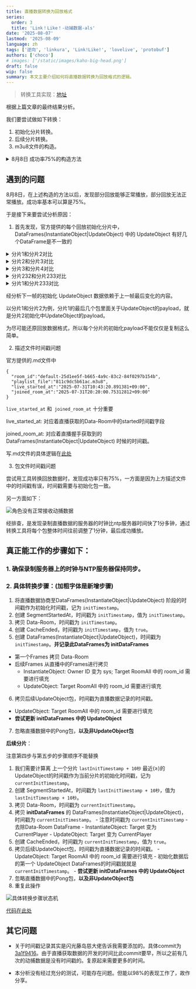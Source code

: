 ```yaml
---
title: 直播数据转换为回放格式
series:
  order: 3
  title: 'Link！Like！-动捕数据-als'
date: '2025-08-07'
lastmod: '2025-08-09'
language: zh
tags: ['逆向', 'linkura', 'Link!Like!', 'lovelive', 'protobuf']
authors: ['choco']
# images: ['/static/images/kaho-big-head.png']
draft: false
wip: false
summary: 本文主要介绍如何将直播数据转换为回放格式的逻辑。
---
```


> 转换工具实现：[地址](https://github.com/ChocoLZS/linkura-cli/releases/tag/linkura-motion-cli-v1.0.0)

根据上篇文章的最终结果分析。

我们要尝试做如下转换：

1. 初始化分片转换。
2. 后续分片转换。
3. m3u8文件的构造。

<details>
<summary>8月8日 成功率75%的构造方法</summary>

## 分片初始化数据

为了达成上述目的，首先需要研究每个分片的初始化数据以及时间戳的处理方式。

- SegmentStartedAt - 起始微秒时间戳
- Data-Room - 从直播数据copy过来的 Room (id: "default-xxx", started: timestamp, ended: 0)

- (后续分片) DataFrames: InstantiateObject 和 UpdateObject
- CacheEnded - Value = true
- (初始分片) DataFrames: InstantiateObject 和 UpdateObject

### 时间戳问题

通过 `工具` 获取得到的数据是实时的。
一般官方推流时间是，正式直播开始前10分钟推动捕数据。如果在25分通过工具获取到的动捕数据，那么时间戳也只能按照25分钟来处理。

然后 **初始化分片** 中：

SegmentStartedAt、Data-Room、CacheEnded、DataFrames 的时间戳都是一致的。

所以转换步骤如下：
1. 将直播数据协商至DataFrames(InstantiateObject|UpdateObject) 阶段的时间戳作为初始化时间戳，记为 `initTimestamp`。
2. 创建 SegmentStartedAt，时间戳为 `initTimestamp`，值为 `initTimestamp`。
3. 拷贝 Data-Room，时间戳为 `initTimestamp`。
4. 创建 CacheEnded，时间戳为 `initTimestamp`，值为 `true`。
5. 创建 DataFrames(InstantiateObject|UpdateObject)，时间戳为 `initTimestamp`。
  - 第一个Frames 拷贝 Data-Room
  - 后续Frames 从直播中的Frames进行拷贝
    - InstantiateObject: Owner ID 变为 sys; Target RoomAll 中的 room_id 需要进行填充
    - UpdateObject: Target RoomAll 中的 room_id 需要进行填充
6. 拷贝后续UpdateObject包，时间戳为直播数据记录的时间戳。
  - UpdateObject: Target RoomAll 中的 room_id 需要进行填充
7. 忽略直播数据中的Pong包

**后续分片**：

注意第四步与第五步的步骤顺序不能替换

1. 我们需要计算离 上一个分片 `lastInitTimestamp + 10秒` 最近(≥)的UpdateObject的时间戳作为当前分片的初始化时间戳，记为 `currentInitTimestamp`。
2. 创建 SegmentStartedAt，时间戳为 `lastInitTimestamp + 10秒`，值为 `lastInitTimestamp + 10秒`。
3. 拷贝 Data-Room，时间戳为 `currentInitTimestamp`。
4. 拷贝初始化分片的 DataFrames(InstantiateObject|UpdateObject)，时间戳为 `currentInitTimestamp`。
  - 注意时间戳为 `currentInitTimestamp`
  - 去除Data-Room DataFrame
  - InstantiateObject: Target 变为 CurrentPlayer
  - UpdateObject: Target 变为 CurrentPlayer
5. 创建 CacheEnded，时间戳为 `currentInitTimestamp`，值为 `true`。
6. 拷贝后续UpdateObject包，时间戳为直播数据记录的时间戳。
  - UpdateObject: Target RoomAll 中的 room_id 需要进行填充
  - 初始化数据后的第一个 UpdateObject DataFrames的时间戳就就是 `currentInitTimestamp`。
7. 忽略直播数据中的Pong包
8. 忽略DestroyObject数据
9. 重复此操作

## m3u8文件的构造

```

#EXTM3U8
#EXT-X-VERSION:3
#EXT-X-PLAYLIST-TYPE:VOD
#EXT-X-MEDIA-SEQUENCE:0
#EXT-X-TARGETDURATION:10
#EXTINF:10.000,
...000.ts
#EXTINF:10.000,
...000.ts
...
...
##EXTINF:结尾时间,
...结束分片.ts
#EXT-X-ENDLIST

```

</details>

## 遇到的问题

8月8日，在上述构造的方法以后，发现部分回放能够正常播放，部分回放无法正常播放。成功率基本可以算是75%。

于是接下来要尝试分析原因：

1. 首先发现，官方提供的每个回放初始化分片中，DataFrames(InstantiateObject|UpdateObject) 中的 UpdateObject 有好几个DataFrame是不一致的

<details>
<summary>分片1和分片2对比</summary>
```
  ✅ Frame 1 matches (digest: ca7877b0921dc6942951b09e11a29cccc2fed59b4effec17c66663c0d8d33873)
  ✅ Frame 2 matches (digest: 7a5f7f55f38c89c1d228194bc06c61fc865d8546af1de910b63c2f3784d30284)
  ✅ Frame 3 matches (digest: 0658340d6cd73cd8c6bb4c69ab4b5ab3b138efc7d13efce37688734a0bbe7c1e)
  ✅ Frame 4 matches (digest: efd9b5f2c27b81edda6bc88a3a0b85152b530cc6bf250e8b03d5a40171f61c97)
  ✅ Frame 5 matches (digest: a3ce4d22e6b0481cff2c3a8f532bd5be1524257a378799865cb44d8791eb4c30)
  ✅ Frame 6 matches (digest: 0a3d6b2650ce8705c6713c22e1d2849770fb16ae52fd0204d18c8c3e53afacf5)
  ✅ Frame 7 matches (digest: 1c150f550af7d28456e00b5de014bdb551cc32ba1a089209c339d0326d77540e)
  ✅ Frame 8 matches (digest: 15bcf05c797a89b76c555dfcdb7fc44ac85b68bbbe8cf5167c4aec202bb7e70a)
  ✅ Frame 9 matches (digest: 3653e9027c92dbc5a9a450e8a59fcf8b3845f6bc25ac0995d1c68ac01ae479c2)
  ✅ Frame 10 matches (digest: 631d1ee226e123a8d85f057646eaba4e0e1ea0776bebb737106f831f8e59688d)
  ✅ Frame 11 matches (digest: 2ba33f8f0b448f9c86ae91ba90d299551c8c7ee7c6e51dc3a8b6c39a67d51cf6)
  ✅ Frame 12 matches (digest: 6c80bfc8e9aecaa476ada9799147808ae37aca04bd761f5d0be17f6da62c9369)
  ✅ Frame 13 matches (digest: f285b9f4e60964cdf2332e9dfe1f4b6a70d798c1e98ec2e28375a674347b9d17)
  ✅ Frame 14 matches (digest: 7151f2c18287141fb236f086c7a389bcb112c71a83915afc6a196bcf29836efe)
  ✅ Frame 15 matches (digest: 295a11db0342355b3a7e98f3a1a09c361bebdc1f255ecf7dcd3e10bac48d19f6)
  ✅ Frame 16 matches (digest: ae10a2bc724a3296629eb2624fbaea2f2750be7a1551831e38d193add1ad003a)
  ✅ Frame 17 matches (digest: a0a48db3394a3405304c69e599d2bc7a41ddc5d83f75b888a8277d0a65d588f5)
  ✅ Frame 18 matches (digest: 4c036541594e95c5b6c7e0365d896132a6a5491e83ff64a27be75833e7b9168f)
  ✅ Frame 19 matches (digest: 5d8126e5055981394656499a4d4ad9fbe97f532372408c39ae92bdf4cadc9296)
  ✅ Frame 20 matches (digest: 21c5cf19ffbc14579c075b66e79cb77a04b0a492ca394719fd932ab5704c557f)
  ✅ Frame 21 matches (digest: 5fca1938d97bc3dc30c2701f8cd95be76b4a90c6594174fb516232abfb139ecb)
  ✅ Frame 22 matches (digest: fd7117861449de141774ae778893639338fa523dca02e8e1898c86a53df3f41c)
  ✅ Frame 23 matches (digest: c1a39b3ec38c87d737647f93f44db52b105fb6ba170d74283f2e4897aec83b13)
  ✅ Frame 24 matches (digest: cebeefc58d18097e3e94489b6b27d37e843ad5c2592b01490a3593bbae35f6ea)
  ✅ Frame 25 matches (digest: 3474d1dd46eec3883652f27bee99c743b129b9e5dcd3c9bf508d7868d6cbfd7a)
  ✅ Frame 26 matches (digest: ff6beb62163235ac28667e8f38431ec395ba4b563e81fb901a7e568081dacd91)
  ✅ Frame 27 matches (digest: d6a6334c489a51ab95c96a2f8ece5a807924cb99cc51bfdb3a7b5044a6896232)
  ✅ Frame 28 matches (digest: be5176ad9df73dfa83a2a8542045b7f2872143f914631083f452f28dddf935fa)
  ✅ Frame 29 matches (digest: 4173a4ead5fd722a72d2ca9a10f19005e9c02f86e2f7441b8e77badf69b4d3ca)
  ✅ Frame 30 matches (digest: 9629c3e5b5b53f7ed6b8ef66ffa9a12523912674ba63ee508023eedfd374d59c)
  ✅ Frame 31 matches (digest: d08b01731ece9dabf97ddb39fe361bacc5d4b5fd29515fe46d6058751a204929)
  ✅ Frame 32 matches (digest: 4ff2b4f7239f1ae7ddd97756940db560f31c3b27968f55b4dba247550387f6c7)
  ✅ Frame 33 matches (digest: 5db32a4782ac38875152952db50c355437a3ca147a518a64e780a6ade7233b11)
  ✅ Frame 34 matches (digest: b62e4b4ba78550d7b5962574b8a48ef7179f2249a6df4005316b816e9bfa15c7)
  ✅ Frame 35 matches (digest: 8c30010603759111cd61b747f878e1a1e2d92bc847ffea4f6759c1d64b7c7f94)
  ✅ Frame 36 matches (digest: 82a9b0127701516cf0c9627186ff23d407455eed4ea7a4d7e4766dac6709d88d)
  ✅ Frame 37 matches (digest: 6a617dcc54ae9229d41e5954984133aacb90cdc853c74e833efcb5883429ce27)
  ✅ Frame 38 matches (digest: c420da2d46f8adf5751508a7b80f204ebd2f94b423b5adaeb65f46020cd9cdf5)
  ✅ Frame 39 matches (digest: 4327d3466d3f7800bd90ae29dcb6e48112764b834d15d54b46f32e69083fff99)
  ✅ Frame 40 matches (digest: 68b3942c379e5da83dfefcb4c83fbe9fc715dd2bc0d6423001331417a168d5ef)
  ✅ Frame 41 matches (digest: 21caae5347e0bcdf10324b70707492dcc5f5e12f8ae3e78d4d82539ccdd06228)
  ✅ Frame 42 matches (digest: dedb8ea4382dda0d4226992d53649af9c828d98f0f1ca74d5a0f1ae5ec8b4ce9)
  ✅ Frame 43 matches (digest: d8dfacae8f9381f4628b1329ca4b86f729f9bc577614ec09f72addbe47186897)
  ✅ Frame 44 matches (digest: abe7768f4e6c73b3815b49f753f2c5ff65bbe83553872b295d3aa0be559d91ce)
  ✅ Frame 45 matches (digest: fb75584f4c923c342d11ca50e935d2259e20f051e2282fa05e5bc8b0bbe7e91e)
  ✅ Frame 46 matches (digest: 27ac39b19b41b4ee39ea751e187a9cd154a356f642f1bf62d931be5676cab915)
  ✅ Frame 47 matches (digest: 31919616f8eebfb7ac1d790054449230c49a2c8ca6691463db108dabddb262d7)
  ✅ Frame 48 matches (digest: 3877b074403d40e9001f84032f50874c3146c4c6be3ff03f173d5be1d8bf47f3)
  ✅ Frame 49 matches (digest: 6fb75972fbc40044a1c9cb7e8dc8b83fd319e8acc00b4244fd4ecb9befb976ae)
  ✅ Frame 50 matches (digest: 905b2755fa2fb66559dd6878c166ab4970d6d5642323a0752ce59f6ef770e80c)
  ✅ Frame 51 matches (digest: 92178658646b60b936e06537f439651844b7821240f82cd25b736def848cd522)
  ✅ Frame 52 matches (digest: 263ab6fddbffbab67b8a6a2c582f4bb7254368e6de8b99417750a83d87561458)
  ✅ Frame 53 matches (digest: 6aaeb930278c8eba73421aaba5b212612eade5f19f53a5e0bbb7681efd6390db)
  ✅ Frame 54 matches (digest: c4c8fc01a9aeb381191f8cbff1b1df0dc720df19b262b2641f8583d101626a53)
  ✅ Frame 55 matches (digest: 94ab1cadd35ebd2063de73ea2475ec017a32dc9312eca53006b985ef37959ac7)
  ❌ Frame 56 has no match (digest: bc21c53773a3d174a46d127c20cf91524083c31e1fec3dae7b320da32d2e242b)
  ✅ Frame 57 matches (digest: 34df73528b495170e8d85ca150864f2b2859fd775b31b821bc78273685dff426)
  ❌ Frame 58 has no match (digest: 51efc27558c30cdc9831d11d839735e81d30e23496daea1e59d0471ba66e5034)
  ✅ Frame 59 matches (digest: ffa026b9c1c9feb34b8ecd0069cd1693fb66ef0f7fecfe4bde06e3fb9f83909b)
  ✅ Frame 60 matches (digest: 6c6f4ccf30758eae674772b7039f9e8c6dc941a28e3762181847a9a1a26415c2)
  ✅ Frame 61 matches (digest: a592f3c1ad040fe5ec07038c980ecce52e2a7e9bd13c1fbc1867ac80213dd1b3)
  ✅ Frame 62 matches (digest: 87b02b8bfbfe9883025432d812e9767056b86c58513bcfe1d9ba46c0eba000e9)
  ✅ Frame 63 matches (digest: 7972f0100679bef1b20752c2be61351fe46de2f502fe7bd011625e44344a8af6)
  ✅ Frame 64 matches (digest: 257a49b00b0508e8956d8b4f9df085ae1a704f8ee3bc7dbf4082fa90dec90f15)
  ✅ Frame 65 matches (digest: b755d1625b12462b61349d4bcab34b173f84d633fd22269b6f799eefa43bbc94)
  ✅ Frame 66 matches (digest: 753b3b375200dce9e6e56750e5ea0d4610aa1eff39fcb30e66b222e1a77dfdda)
  ✅ Frame 67 matches (digest: df7f053a3e4aefaafcf3a53d192f30f1195d2cb803a28491cf6c319cda70cc20)
  ✅ Frame 68 matches (digest: 2c726bf7a2d2323553286948f4e2b3d65ed73e0847ba4e9317c621a79ac5a1d3)
  ✅ Frame 69 matches (digest: f0cfb13be2b5052bb8be5e268e1185c56522bb5b50bc95dec598bb2a0f415045)
  ✅ Frame 70 matches (digest: 050bb60d49d6eb50f8a828dc7f21a9d85f725ac12c4fa1ae1b612d54a90c215c)
  ✅ Frame 71 matches (digest: 802410a90786188a0c1dce2e915161e0e2650926d85c438b510ff9583c7a4624)
  ❌ Frame 72 has no match (digest: 3c058014ff5b9789b525adf3d5175a1518b2042abcfd2751e02e1ae9db0c945a)
  ✅ Frame 73 matches (digest: be7382d1a756a0ecb7314699e10c6f8bad833cf8db0a05db036aa638b1841e36)
  ✅ Frame 74 matches (digest: c01d1d444a2f08a58ce3cfab0f4e765377344a9333092d166c653d8e6027379f)
  ✅ Frame 75 matches (digest: 9b7f37daeefbf3f3ee151275fef29174bc0b88878c9dfff3f540e8d867fe8f1f)
  ✅ Frame 76 matches (digest: f4c21e9eb4f84b2fae142310805b3b0d968e8c351e094304ed3a87d6f30da011)
  ✅ Frame 77 matches (digest: 9f65064a027a53551b91414250906070121d3836f08622ac00922e035be3b7a8)
  ✅ Frame 78 matches (digest: efe5ddfd74be7bcd27ffe14d1eb47f0f8a54f1d51b053f031282754b16f7cfd3)
  ❌ Frame 79 has no match (digest: f66e81e76ba9654285dae75318e7eb307d1fb0f28e309ec14cb6ae42b9ad915f)
  ✅ Frame 80 matches (digest: 8adfd41c45341df9f0cb4a45b319f8a52c9fdd7002539af517dfb90729a99382)
  ❌ Frame 81 has no match (digest: 79f383d987eb69f2a870ebaca46d337521ad39387b0aba4cc5d4122793328d0c)
  ✅ Frame 82 matches (digest: 3bd7ab3b43be60dfd8a64bbbb1831ee8f146e334ff82aa368833d37bbfddd277)
  ✅ Frame 83 matches (digest: 1945b9e4af9b88bf3e509f51459ce4d5beed526a7baee8573a6690c651078511)
  ✅ Frame 84 matches (digest: c2518be219957958eccaf2be763c9c6bb6bfec55c07bf389521904580ef8b4c1)
  ❌ Frame 85 has no match (digest: ee147e244651f0926a4b3c77ba3e6ed54b8086ce7b8e50b800fa69711d25cf86)
  ✅ Frame 86 matches (digest: 58b1714ec3c68d875462006223993781f9c8782c19cf33cbf71f3a2aa1a28ef1)
  ✅ Frame 87 matches (digest: 283be947f92bcb5fc4e3359d7b5e9765df7aa5066a7e3f6b897974b59a937463)
  ✅ Frame 88 matches (digest: cda367cb5cf34b0fd7b3675f49567836b451c5fbb8c7ce1af94890c3c907fc05)
  ❌ Frame 89 has no match (digest: d9440e900d8cd299090e651ddbd90d0d0dafb8cf549c629ac9e635390dbec880)
  ❌ Frame 90 has no match (digest: 235561d3d1be79914b5cab7dc54c8e15603953623ef9a882b1161c03151cf1b6)
  ✅ Frame 91 matches (digest: 822e9173b3c98ae6a124ca72d9373e67895775ee154aeb81ae4cdffe7d1e2f0d)
  ✅ Frame 92 matches (digest: 3aab2b54bc5100793cbcb5e7932dfc43e839df52453a9882bc073a6f85daba51)
  ✅ Frame 93 matches (digest: c76cd8c5b135e033b2fb658511bbc516f8e1467750d2ec3c2cce14a0da65e7cd)
  ✅ Frame 94 matches (digest: 855227a006ec0749ad2ae6d96426b1f529d655cb6202b55206c0568b98409897)
  Result: 86/94 frames matched
  Unmatched frames in File 1:
    Frame 1: UpdateObject(object_id: 1660035171, method: 1, payload: 32 bytes)
    Frame 2: UpdateObject(object_id: 1038343611, method: 1, payload: 550 bytes)
    Frame 3: UpdateObject(object_id: 773906611, method: 1, payload: 32 bytes)
    Frame 4: UpdateObject(object_id: 938385746, method: 0, payload: 16 bytes)
    Frame 5: UpdateObject(object_id: 517539591, method: 0, payload: 354 bytes)
    Frame 6: UpdateObject(object_id: 1075763389, method: 1, payload: 32 bytes)
    Frame 7: UpdateObject(object_id: 1858325797, method: 1, payload: 550 bytes)
    Frame 8: UpdateObject(object_id: 1669335288, method: 1, payload: 550 bytes)
  Unmatched frames in File 2:
    Frame 1: UpdateObject(object_id: 773906611, method: 1, payload: 32 bytes)
    Frame 2: UpdateObject(object_id: 938385746, method: 0, payload: 16 bytes)
    Frame 3: UpdateObject(object_id: 517539591, method: 0, payload: 391 bytes)
    Frame 4: UpdateObject(object_id: 1075763389, method: 1, payload: 32 bytes)
    Frame 5: UpdateObject(object_id: 1858325797, method: 1, payload: 550 bytes)
    Frame 6: UpdateObject(object_id: 1669335288, method: 1, payload: 550 bytes)
    Frame 7: UpdateObject(object_id: 1660035171, method: 1, payload: 32 bytes)
    Frame 8: UpdateObject(object_id: 1038343611, method: 1, payload: 550 bytes)
```
</details>

<details>
<summary>分片2和分片3对比</summary>
```
  ...
  Result: 86/94 frames matched
  Unmatched frames in File 1:
    Frame 1: UpdateObject(object_id: 773906611, method: 1, payload: 32 bytes)
    Frame 2: UpdateObject(object_id: 938385746, method: 0, payload: 16 bytes)
    Frame 3: UpdateObject(object_id: 517539591, method: 0, payload: 391 bytes)
    Frame 4: UpdateObject(object_id: 1075763389, method: 1, payload: 32 bytes)
    Frame 5: UpdateObject(object_id: 1858325797, method: 1, payload: 550 bytes)
    Frame 6: UpdateObject(object_id: 1669335288, method: 1, payload: 550 bytes)
    Frame 7: UpdateObject(object_id: 1660035171, method: 1, payload: 32 bytes)
    Frame 8: UpdateObject(object_id: 1038343611, method: 1, payload: 550 bytes)
  Unmatched frames in File 2:
    Frame 1: UpdateObject(object_id: 773906611, method: 1, payload: 32 bytes)
    Frame 2: UpdateObject(object_id: 938385746, method: 0, payload: 16 bytes)
    Frame 3: UpdateObject(object_id: 517539591, method: 0, payload: 360 bytes)
    Frame 4: UpdateObject(object_id: 1075763389, method: 1, payload: 32 bytes)
    Frame 5: UpdateObject(object_id: 1858325797, method: 1, payload: 550 bytes)
    Frame 6: UpdateObject(object_id: 1669335288, method: 1, payload: 550 bytes)
    Frame 7: UpdateObject(object_id: 1660035171, method: 1, payload: 32 bytes)
    Frame 8: UpdateObject(object_id: 1038343611, method: 1, payload: 550 bytes)
```
</details>

<details>
<summary>分片3和分片4对比</summary>
```
  ...
  Result: 86/94 frames matched
  Unmatched frames in File 1:
    Frame 1: UpdateObject(object_id: 773906611, method: 1, payload: 32 bytes)
    Frame 2: UpdateObject(object_id: 938385746, method: 0, payload: 16 bytes)
    Frame 3: UpdateObject(object_id: 517539591, method: 0, payload: 360 bytes)
    Frame 4: UpdateObject(object_id: 1075763389, method: 1, payload: 32 bytes)
    Frame 5: UpdateObject(object_id: 1858325797, method: 1, payload: 550 bytes)
    Frame 6: UpdateObject(object_id: 1669335288, method: 1, payload: 550 bytes)
    Frame 7: UpdateObject(object_id: 1660035171, method: 1, payload: 32 bytes)
    Frame 8: UpdateObject(object_id: 1038343611, method: 1, payload: 550 bytes)
  Unmatched frames in File 2:
    Frame 1: UpdateObject(object_id: 773906611, method: 1, payload: 32 bytes)
    Frame 2: UpdateObject(object_id: 938385746, method: 0, payload: 16 bytes)
    Frame 3: UpdateObject(object_id: 517539591, method: 0, payload: 505 bytes)
    Frame 4: UpdateObject(object_id: 1075763389, method: 1, payload: 32 bytes)
    Frame 5: UpdateObject(object_id: 1858325797, method: 1, payload: 550 bytes)
    Frame 6: UpdateObject(object_id: 1669335288, method: 1, payload: 550 bytes)
    Frame 7: UpdateObject(object_id: 1660035171, method: 1, payload: 32 bytes)
    Frame 8: UpdateObject(object_id: 1038343611, method: 1, payload: 550 bytes)
```
</details>

<details>
<summary>分片232和分片233对比</summary>
```
  Result: 86/94 frames matched
  Unmatched frames in File 1:
    Frame 1: UpdateObject(object_id: 1669335288, method: 1, payload: 550 bytes)
    Frame 2: UpdateObject(object_id: 1660035171, method: 1, payload: 32 bytes)
    Frame 3: UpdateObject(object_id: 1038343611, method: 1, payload: 550 bytes)
    Frame 4: UpdateObject(object_id: 773906611, method: 1, payload: 32 bytes)
    Frame 5: UpdateObject(object_id: 938385746, method: 0, payload: 16 bytes)
    Frame 6: UpdateObject(object_id: 517539591, method: 0, payload: 355 bytes)
    Frame 7: UpdateObject(object_id: 1075763389, method: 1, payload: 32 bytes)
    Frame 8: UpdateObject(object_id: 1858325797, method: 1, payload: 550 bytes)
  Unmatched frames in File 2:
    Frame 1: UpdateObject(object_id: 773906611, method: 1, payload: 32 bytes)
    Frame 2: UpdateObject(object_id: 938385746, method: 0, payload: 16 bytes)
    Frame 3: UpdateObject(object_id: 517539591, method: 0, payload: 333 bytes)
    Frame 4: UpdateObject(object_id: 1075763389, method: 1, payload: 32 bytes)
    Frame 5: UpdateObject(object_id: 1858325797, method: 1, payload: 550 bytes)
    Frame 6: UpdateObject(object_id: 1669335288, method: 1, payload: 550 bytes)
    Frame 7: UpdateObject(object_id: 1660035171, method: 1, payload: 32 bytes)
    Frame 8: UpdateObject(object_id: 1038343611, method: 1, payload: 550 bytes)
```
</details>

<details>
<summary>分片1和分片233对比</summary>
```
  ...
  Result: 76/94 frames matched
  Unmatched frames in File 1:
    Frame 1: UpdateObject(object_id: 1660035171, method: 1, payload: 32 bytes)
    Frame 2: UpdateObject(object_id: 1038343611, method: 1, payload: 550 bytes)
    Frame 3: UpdateObject(object_id: 843624111, method: 1, payload: 24 bytes)
    Frame 4: UpdateObject(object_id: 1122428492, method: 1, payload: 24 bytes)
    Frame 5: UpdateObject(object_id: 1215359862, method: 1, payload: 16 bytes)
    Frame 6: UpdateObject(object_id: 16342169, method: 1, payload: 16 bytes)
    Frame 7: UpdateObject(object_id: 179091227, method: 1, payload: 24 bytes)
    Frame 8: UpdateObject(object_id: 1067207633, method: 1, payload: 16 bytes)
    Frame 9: UpdateObject(object_id: 773906611, method: 1, payload: 32 bytes)
    Frame 10: UpdateObject(object_id: 1933718666, method: 1, payload: 16 bytes)
    Frame 11: UpdateObject(object_id: 1584955615, method: 1, payload: 16 bytes)
    Frame 12: UpdateObject(object_id: 1129292208, method: 1, payload: 16 bytes)
    Frame 13: UpdateObject(object_id: 938385746, method: 0, payload: 16 bytes)
    Frame 14: UpdateObject(object_id: 517539591, method: 0, payload: 354 bytes)
    Frame 15: UpdateObject(object_id: 1075763389, method: 1, payload: 32 bytes)
    Frame 16: UpdateObject(object_id: 749893685, method: 0, payload: 47 bytes)
    Frame 17: UpdateObject(object_id: 1858325797, method: 1, payload: 550 bytes)
    Frame 18: UpdateObject(object_id: 1669335288, method: 1, payload: 550 bytes)
  Unmatched frames in File 2:
    Frame 1: UpdateObject(object_id: 773906611, method: 1, payload: 32 bytes)
    Frame 2: UpdateObject(object_id: 1933718666, method: 1, payload: 16 bytes)
    Frame 3: UpdateObject(object_id: 1584955615, method: 1, payload: 16 bytes)
    Frame 4: UpdateObject(object_id: 1129292208, method: 1, payload: 16 bytes)
    Frame 5: UpdateObject(object_id: 938385746, method: 0, payload: 16 bytes)
    Frame 6: UpdateObject(object_id: 517539591, method: 0, payload: 333 bytes)
    Frame 7: UpdateObject(object_id: 1075763389, method: 1, payload: 32 bytes)
    Frame 8: UpdateObject(object_id: 749893685, method: 0, payload: 47 bytes)
    Frame 9: UpdateObject(object_id: 1858325797, method: 1, payload: 550 bytes)
    Frame 10: UpdateObject(object_id: 1669335288, method: 1, payload: 550 bytes)
    Frame 11: UpdateObject(object_id: 1660035171, method: 1, payload: 32 bytes)
    Frame 12: UpdateObject(object_id: 1038343611, method: 1, payload: 550 bytes)
    Frame 13: UpdateObject(object_id: 843624111, method: 1, payload: 24 bytes)
    Frame 14: UpdateObject(object_id: 1122428492, method: 1, payload: 24 bytes)
    Frame 15: UpdateObject(object_id: 1215359862, method: 1, payload: 16 bytes)
    Frame 16: UpdateObject(object_id: 16342169, method: 1, payload: 16 bytes)
    Frame 17: UpdateObject(object_id: 179091227, method: 1, payload: 24 bytes)
    Frame 18: UpdateObject(object_id: 1067207633, method: 1, payload: 16 bytes)
```
</details>

经分析下一帧的初始化 UpdateObject 数据依赖于上一帧最后变化的内容。

以分片1和分片2为例，分片1的最后几个包里面关于UpdateObject的payload，就是分片2初始化中UpdateObject的payload。

为尽可能还原回放数据格式，所以每个分片的初始化payload不能仅仅是复制这么简单。

2. 描述文件时间戳问题

官方提供的.md文件中

```
{
  "room_id":"default-25d1ee5f-b665-4a9c-83c2-84f0297b154b",
  "playlist_file":"811c9dc5b61ac.m3u8",
  "live_started_at":"2025-07-31T10:43:20.891381+09:00",
  "joined_room_at":"2025-07-31T20:20:00.75312812+09:00"
}
```

`live_started_at` 和` joined_room_at` 十分重要

live_started_at: 对应着直播获取的Data-Room中的started时间戳字段

joined_room_at: 对应着直播握手获取到的 DataFrames(InstantiateObject|UpdateObject) 时候的时间戳。

写.md文件的具体逻辑在[此处](https://github.com/ChocoLZS/linkura-cli/blob/c5f15d2d005c7ddf3ba93cb58a9774d295e59b86/crates/packet/src/als/converter.rs#L301)

3. 包文件时间戳问题

尝试用工具转换回放数据时，发现成功率只有75%，一方面是因为上方描述文件中的时间戳有误，时间戳需要与初始化包一致。

另一方面如下：

![角色没有正常接收动捕数据](/static/images/blog/acgn/linklike/motion-capture-als/08-07-ruri.webp)

经排查，是发现录制直播数据的服务器的时钟比ntp服务器时间快了1分多钟，通过转换工具将每个包整体时间往前调整了1分钟，最后成功播放。

## 真正能工作的步骤如下：

### 1. 确保录制服务器上的时钟与NTP服务器保持同步。

### 2. 具体转换步骤：(加粗字体是新增步骤)
1. 将直播数据协商至DataFrames(InstantiateObject|UpdateObject) 阶段的时间戳作为初始化时间戳，记为 `initTimestamp`。
2. 创建 SegmentStartedAt，时间戳为 `initTimestamp`，值为 `initTimestamp`。
3. 拷贝 Data-Room，时间戳为 `initTimestamp`。
4. 创建 CacheEnded，时间戳为 `initTimestamp`，值为 `true`。
5. 创建 DataFrames(InstantiateObject|UpdateObject)，时间戳为 `initTimestamp`。**并记录此DataFrames为 initDataFrames**
  - 第一个Frames 拷贝 Data-Room
  - 后续Frames 从直播中的Frames进行拷贝
    - InstantiateObject: Owner ID 变为 sys; Target RoomAll 中的 room_id 需要进行填充
    - UpdateObject: Target RoomAll 中的 room_id 需要进行填充
6. 拷贝后续UpdateObject包，时间戳为直播数据记录的时间戳。
  - UpdateObject: Target RoomAll 中的 room_id 需要进行填充
  - **尝试更新 initDataFrames 中的 UpdateObject**
7. 忽略直播数据中的Pong包，**以及非UpdateObject包**

  **后续分片**：

  注意第四步与第五步的步骤顺序不能替换

  1. 我们需要计算离 上一个分片 `lastInitTimestamp + 10秒` 最近(≥)的UpdateObject的时间戳作为当前分片的初始化时间戳，记为 `currentInitTimestamp`。
  2. 创建 SegmentStartedAt，时间戳为 `lastInitTimestamp + 10秒`，值为 `lastInitTimestamp + 10秒`。
  3. 拷贝 Data-Room，时间戳为 `currentInitTimestamp`。
  4. 拷贝 **initDataFrames** 的 DataFrames(InstantiateObject|UpdateObject)，时间戳为 `currentInitTimestamp`。
    - 注意时间戳为 `currentInitTimestamp`
    - 去除Data-Room DataFrame
    - InstantiateObject: Target 变为 CurrentPlayer
    - UpdateObject: Target 变为 CurrentPlayer
  5. 创建 CacheEnded，时间戳为 `currentInitTimestamp`，值为 `true`。
  6. 拷贝后续UpdateObject包，时间戳为直播数据记录的时间戳。
    - UpdateObject: Target RoomAll 中的 room_id 需要进行填充
    - 初始化数据后的第一个 UpdateObject DataFrames的时间戳就就是 `currentInitTimestamp`。
    - **尝试更新 initDataFrames 中的 UpdateObject**
  7. 忽略直播数据中的Pong包，**以及非UpdateObject包**
  8. 重复此操作

![具体转换步骤状态机](/static/images/blog/acgn/linklike/motion-capture-als/statemachine.drawio.png)

[代码在此处](https://github.com/ChocoLZS/linkura-cli/blob/c5f15d2d005c7ddf3ba93cb58a9774d295e59b86/crates/packet/src/als/converter.rs#L351)

## 其它问题

- 关于时间戳记录其实是闪光藤岛慈大佬告诉我需要添加的。具体commit为 [3a1f9416](https://github.com/ChocoLZS/linkura-cli/pull/1/commits/3a1f0416edad99f050a37568eed3e94f66e056eb)。由于直播获取数据的开发的时间比此commit要早，所以之前有几次的动捕数据是没有时间戳的。复原起来需要更多的时间。

- 本分析没有经过充分的测试，可能存在问题。但能以98%的表现工作了，故作分享。
